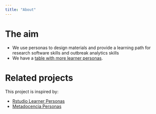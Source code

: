 ```yaml
---
title: "About"
---
```


# The aim

- We use personas to design materials and provide a learning path for research software skills and outbreak analytics skills
- We have a [table with more learner personas](table.html).

# Related projects

This project is inspired by:

-   [Rstudio Learner Personas](https://rstudio-education.github.io/learner-personas/)
-   [Metadocencia Personas](https://www.metadocencia.org/personas/)
